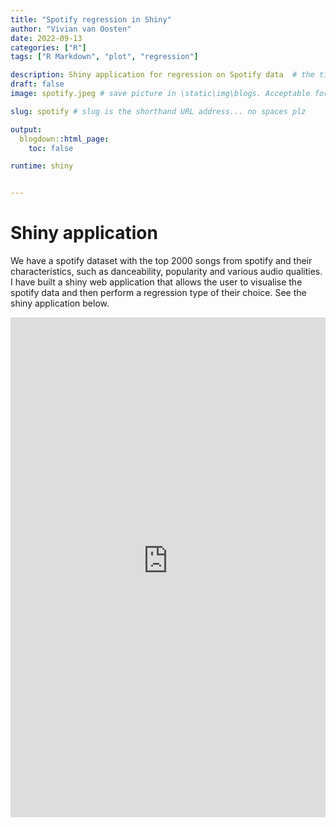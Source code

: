 ```yaml
---
title: "Spotify regression in Shiny"
author: "Vivian van Oosten"
date: 2022-09-13
categories: ["R"]
tags: ["R Markdown", "plot", "regression"]

description: Shiny application for regression on Spotify data  # the title that will show up once someone gets to this page
draft: false
image: spotify.jpeg # save picture in \static\img\blogs. Acceptable formats= jpg, jpeg, or png . Your iPhone pics wont work

slug: spotify # slug is the shorthand URL address... no spaces plz

output:
  blogdown::html_page:
    toc: false

runtime: shiny


---
```



# Shiny application 

We have a spotify dataset with the top 2000 songs from spotify and their characteristics, such as danceability, popularity and various audio qualities. I have built a shiny web application that allows the user to visualise the spotify data and then perform a regression type of their choice. See the shiny application below.


<iframe height=800 width="100%" frameborder="no" src="https://vivianvanoosten.shinyapps.io/ads_assignment_2/"> </iframe>





